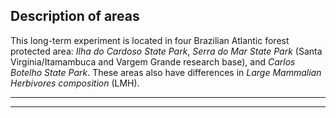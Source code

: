 
## **Description of areas**

This long-term experiment is located in four Brazilian Atlantic forest protected area: *Ilha do Cardoso State Park*, *Serra do Mar State Park* (Santa Virgínia/Itamambuca and Vargem Grande research base), and *Carlos Botelho State Park*. These areas also have differences in *Large Mammalian Herbivores composition* (LMH).

______________________________________________________________________________________________________

______________________________________________________________________________________________________